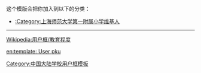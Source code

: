 {{Userbox
  |border-c = #0064a4
  |border-s = 1
  |id-c     = #ffffff
  |id-s     = 10
  |id-fc    = #1d92d6
  |info-c   = #1d92d6
  |info-s   = 10
  |info-fc  = #ffffff
  |id       =
  |info     = [[:Category:上海师范大学第一附属小学维基人|<span style="color: #ffffff">这个用户</span>]]是'''[[上海师范大学|<span class="org", style="color: #abdea9">上海师范大学]]'''</span>第一附属小学的校友、学生或教职员工。
}}<includeonly>[[Category:上海师范大学第一附属小学维基人|{{PAGENAME}}]]</includeonly>
<noinclude>
<div style="clear:both">
这个模版会把你加入到以下的分类：
*[[:Category:上海师范大学第一附属小学维基人]]
----
[[Wikipedia:用户框/教育程度]]</div>
{{UF-hcard-part}}
[[Category:中国大陆学校用户框模板]]
[[en:template: User pku]]
</noinclude>